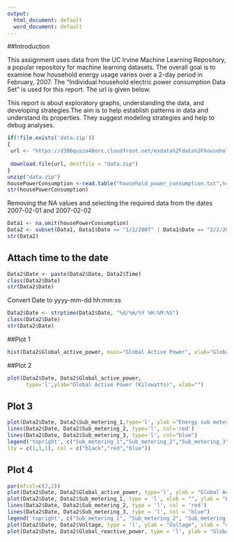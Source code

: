 ```yaml
---
output:
  html_document: default
  word_document: default
---
```

##Introduction


This assignment uses data from the UC Irvine Machine Learning Repository, a popular repository for machine learning datasets. The overall goal is to examine how household energy usage varies over a 2-day period in February, 2007. The "Individual household electric power consumption Data Set" is used for this report. The url is given below.

This report is about exploratory graphs, understanding the data, and developing strategies.The aim is to help establish patterns in data and understand its properties. They suggest modeling strategies and help to debug analyses.


```r

if(!file.exists('data.zip'))
{
 url <- "https://d396qusza40orc.cloudfront.net/exdata%2Fdata%2Fhousehold_power_consumption.zip"
    
 download.file(url, destfile = "data.zip")
}
unzip("data.zip")
housePowerConsumption <-read.table("household_power_consumption.txt",header = TRUE, sep = ";", na.strings = "?")
str(housePowerConsumption)

```

Removing the NA values and selecting the required data from the dates 2007-02-01 and 2007-02-02

```r

Data1 <- na.omit(housePowerConsumption)
Data2 <- subset(Data1, Data1$Date == "1/2/2007" | Data1$Date == "2/2/2007" )
str(Data2)

```


## Attach time to the date

```r

Data2$Date <- paste(Data2$Date, Data2$Time)
class(Data2$Date)
str(Data2$Date)

```

Convert Date to yyyy-mm-dd hh:mm:ss

```r

Data2$Date <- strptime(Data2$Date, "%d/%m/%Y %H:%M:%S")
class(Data2$Date)
str(Data2$Date)

```



##Plot 1

```r

hist(Data2$Global_active_power, main="Global Active Power", xlab="Global Active Power (kilowatts)", col="red")

```


##Plot 2

```r

plot(Data2$Date, Data2$Global_active_power,
      type='l',ylab="Global Active Power (Kilowatts)", xlab="")

```


## Plot 3

```r

plot(Data2$Date, Data2$Sub_metering_1,type='l', ylab ="Energy sub metering", xlab="")
lines(Data2$Date, Data2$Sub_metering_2, type='l', col='red')
lines(Data2$Date, Data2$Sub_metering_3, type='l', col="blue")
legend('topright', c("Sub_metering_1","Sub_metering_2","Sub_metering_3"),
lty = c(1,1,1), col = c("black","red","blue"))

```

## Plot 4

```r

par(mfcol=c(2,2))
plot(Data2$Date, Data2$Global_active_power, type='l', ylab = "Global Active Power", xlab = "")
plot(Data2$Date, Data2$Sub_metering_1, type = 'l', xlab = "", ylab = "Energy sub metering")
lines(Data2$Date, Data2$Sub_metering_2, type = 'l', col = 'red')
lines(Data2$Date, Data2$Sub_metering_3, type = 'l', col = "blue")
legend('topright', c("Sub_metering_1", "Sub_metering_2", "Sub_metering_3"), lty = c(1,1,1), col = c("black","red","blue"))
plot(Data2$Date, Data2$Voltage, type = 'l', ylab = "Voltage", xlab = "datetime" )
plot(Data2$Date, Data2$Global_reactive_power, type = 'l', ylab = "Global_reactive_power", xlab = "datetime" )

```






